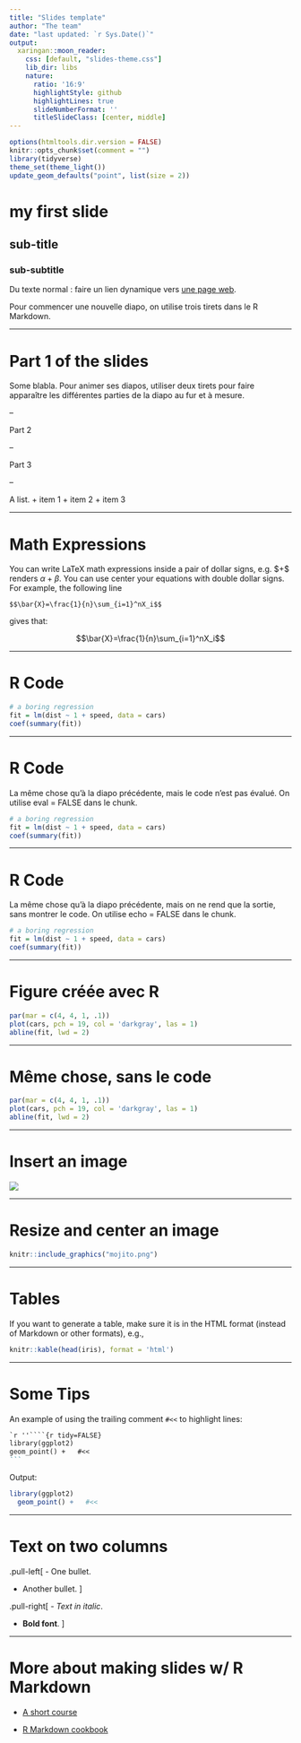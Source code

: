 ```yaml
---
title: "Slides template"
author: "The team"
date: "last updated: `r Sys.Date()`"
output:
  xaringan::moon_reader:
    css: [default, "slides-theme.css"]
    lib_dir: libs
    nature:
      ratio: '16:9' 
      highlightStyle: github
      highlightLines: true
      slideNumberFormat: ''
      titleSlideClass: [center, middle]
---
```


```r
options(htmltools.dir.version = FALSE)
knitr::opts_chunk$set(comment = "")
library(tidyverse)
theme_set(theme_light())
update_geom_defaults("point", list(size = 2)) 
```

# my first slide

## sub-title

### sub-subtitle

Du texte normal : faire un lien dynamique vers [une page web](https://human-animal-interactions.github.io/). 

Pour commencer une nouvelle diapo, on utilise trois tirets dans le R Markdown. 

---

# Part 1 of the slides

Some blabla. Pour animer ses diapos, utiliser deux tirets pour faire apparaître les différentes parties de la diapo au fur et à mesure. 

--

Part 2

--

Part 3

--

A list. 
+ item 1
+ item 2
+ item 3

---

# Math Expressions

You can write LaTeX math expressions inside a pair of dollar signs, e.g. &#36;\alpha+\beta$ renders $\alpha+\beta$. You can use center your equations with double dollar signs. For example, the following line

```
$$\bar{X}=\frac{1}{n}\sum_{i=1}^nX_i$$
```

gives that:

$$\bar{X}=\frac{1}{n}\sum_{i=1}^nX_i$$


---

# R Code

```r
# a boring regression
fit = lm(dist ~ 1 + speed, data = cars)
coef(summary(fit))
```

---

# R Code

La même chose qu'à la diapo précédente, mais le code n'est pas évalué. On utilise eval = FALSE dans le chunk. 

```r
# a boring regression
fit = lm(dist ~ 1 + speed, data = cars)
coef(summary(fit))
```

---

# R Code

La même chose qu'à la diapo précédente, mais on ne rend que la sortie, sans montrer le code. On utilise echo = FALSE dans le chunk. 

```r
# a boring regression
fit = lm(dist ~ 1 + speed, data = cars)
coef(summary(fit))
```


---

# Figure créée avec R

```r
par(mar = c(4, 4, 1, .1))
plot(cars, pch = 19, col = 'darkgray', las = 1)
abline(fit, lwd = 2)
```

---

# Même chose, sans le code

```r
par(mar = c(4, 4, 1, .1))
plot(cars, pch = 19, col = 'darkgray', las = 1)
abline(fit, lwd = 2)
```

---

# Insert an image

![](mojito.png)

---

# Resize and center an image

```r
knitr::include_graphics("mojito.png")
```

---

# Tables

If you want to generate a table, make sure it is in the HTML format (instead of Markdown or other formats), e.g.,

```r
knitr::kable(head(iris), format = 'html')
```


---

# Some Tips

An example of using the trailing comment `#<<` to highlight lines:

````markdown
`r ''````{r tidy=FALSE}
library(ggplot2)
geom_point() +   #<<
```
````

Output:
```r
library(ggplot2)
  geom_point() +   #<<
```

---

# Text on two columns

.pull-left[
- One bullet.

- Another bullet.
]

.pull-right[
- *Text in italic*.

- **Bold font**.
]


---

# More about making slides w/ R Markdown

+ [A short course](https://oliviergimenez.github.io/reproducible-science-workshop/slides/2_markdown.html#1)

+ [R Markdown cookbook](https://bookdown.org/yihui/rmarkdown-cookbook/)